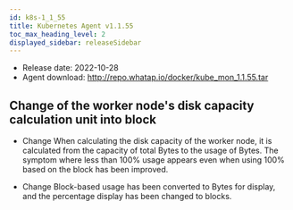 ```yaml
---
id: k8s-1_1_55
title: Kubernetes Agent v1.1.55
toc_max_heading_level: 2
displayed_sidebar: releaseSidebar
---
```



-   Release date: 2022-10-28
-   Agent download: http://repo.whatap.io/docker/kube_mon_1.1.55.tar

## Change of the worker node's disk capacity calculation unit into block

-   <Status>Change</Status> When calculating the disk capacity of the worker node, it is calculated from the capacity of total Bytes to the usage of Bytes. The symptom where less than 100% usage appears even when using 100% based on the block has been improved.

-   <Status>Change</Status> Block-based usage has been converted to Bytes for display, and the percentage display has been changed to blocks.
